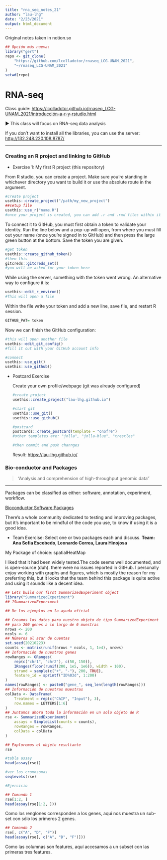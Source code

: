 ```yaml
---
title: "rna_seq_notes_21"
author: "lau-lhg"
date: "2/23/2021"
output: html_document
---
```

Original notes taken in notion.so 

```r
## Opción más nueva:
library("gert")
repo <- git_clone(
    "https://github.com/lcolladotor/rnaseq_LCG-UNAM_2021",
    "~/rnaseq_LCG-UNAM_2021"
)
setwd(repo)

```

# RNA-seq

Class guide: [https://lcolladotor.github.io/rnaseq_LCG-UNAM_2021/introducción-a-r-y-rstudio.html](https://lcolladotor.github.io/rnaseq_LCG-UNAM_2021/introducci%C3%B3n-a-r-y-rstudio.html)

▶️ This class will focus on RNA-seq data analysis

If you don't want to install all the libraries, you can use the server: [http://132.248.220.108:8787/](http://132.248.220.108:8787/)

---

### Creating an R project and linking to GitHub

- Exercise 1: My first R project (this repository)

From R studio, you can create a project. Make sure you're standing in whichever directory you want to build it or use the absolute route in the argument. 

```r
#create project
usethis::create_project("/path/my_new_project")
##setup file
usethis::use_r("name.R")
#once your project is created, you can add .r and .rmd files within it
```

To connect it to GitHub, you must first obtain a token to validate your identity. Run the line below and a pop-up will open, from where you must fill out your name (once you're signed in to GitHub) and then press the large green button at the bottom. Save the token you are given.

```r
#get token
usethis::create_github_token()
#then this
gitcreds::gitcreds_set()
#you will be asked for your token here

```

While using the server, something with the token went wrong. An alternative way to configure it is: 

```r
usethis::edit_r_environ()
#This will open a file
```

Within the file write your token and add a new line, save file, and restart R session.

```r
GITHUB_PAT= token

```

Now we can finish the GitHub configuration:

```r
#this will open another file
usethis::edit_git_config()
#fill it out with your GitHub account info

#connect
usethis::use_git()
usethis::use_github()
```

- Postcard Exercise

    Create your own profile/webpage (git was already configured)

    ```r
    #create project
    usethis::create_project("lau-lhg.github.io")

    #start git
    usethis::use_git()
    usethis::use_github()

    #postcard
    postcards::create_postcard(template = "onofre")
    #other templates are: "jolla", "jolla-blue", "trestles"

    #then commit and push channges
    ```

    Result: 
[https://lau-lhg.github.io/](https://lau-lhg.github.io/)

### Bio-conductor and Packages

> "Analysis and comprehension of high-throughput genomic data"

---

Packages can be classified as either: software, annotation, experiment, workflow.

[Bioconductor Software Packages](http://bioconductor.org/packages/3.12/bioc/)

There's a whole community dedicated to testing and improving packages, but it's important to be mindful of the code you use, to know if using it is a good idea.

- Team Exercise: Select one or two packages each and discuss.
**Team: Ana Sofia Escobedo, Leonardo Correa, Laura Hinojosa**

My Package of choice: spatialHeatMap

I liked that it had been widely tested.The code seems well documented, and is open-source (duh). there were no issues reported in GitHub. I personally enjoy working with graphs and figures, which is mostly the reason for my preferring this, but it looks that the team behind this package is quite active and using it sounds like a decent idea.

```r
## Lets build our first SummarizedExperiment object
library("SummarizedExperiment")
## ?SummarizedExperiment

## De los ejemplos en la ayuda oficial

## Creamos los datos para nuestro objeto de tipo SummarizedExperiment
## para 200 genes a lo largo de 6 muestras
nrows <- 200
ncols <- 6
## Números al azar de cuentas
set.seed(20210223)
counts <- matrix(runif(nrows * ncols, 1, 1e4), nrows)
## Información de nuestros genes
rowRanges <- GRanges(
    rep(c("chr1", "chr2"), c(50, 150)),
    IRanges(floor(runif(200, 1e5, 1e6)), width = 100),
    strand = sample(c("+", "-"), 200, TRUE),
    feature_id = sprintf("ID%03d", 1:200)
)
names(rowRanges) <- paste0("gene_", seq_len(length(rowRanges)))
## Información de nuestras muestras
colData <- DataFrame(
    Treatment = rep(c("ChIP", "Input"), 3),
    row.names = LETTERS[1:6]
)
## Juntamos ahora toda la información en un solo objeto de R
rse <- SummarizedExperiment(
    assays = SimpleList(counts = counts),
    rowRanges = rowRanges,
    colData = colData
)

## Exploremos el objeto resultante
rse
```

```r
#tabla assay
head(assay(rse))
```
```r
#ver los cromosomas
seqlevels(rse)
```
```r
#Ejercicio

## Comando 1
rse[1:2, ]
head(assay(rse[1:2, ]))

```
Como los renglones corresponden a los genes, aqui nos muestra un sub-set con sólo los primeros 2 genes.

```r
## Comando 2
rse[, c("A", "D", "F")]
head(assay(rse[, c("A", "D", "F")]))
```
Como las columnas son features, aquí accesamos a un subset con las primeras tres features.






